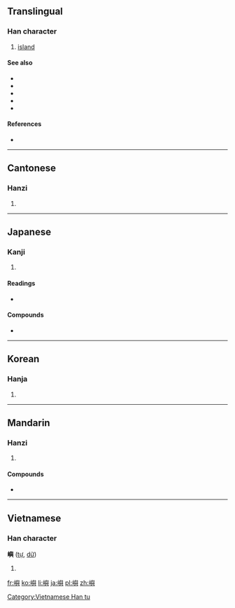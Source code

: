 {{also|屿}}
==Translingual==

===Han character===
{{Han char|rn=46|rad=山|as=14|sn=17|four=2778<sub>1</sub>|canj=山竹X金 (UHXC)|ids=⿰[[山]][[與]]}}

# [[island]]

====See also====
* {{l|mul|sc=Hani|島}}
* {{l|mul|sc=Hani|嶋}}
* {{l|mul|sc=Hani|嶌}}
* {{l|mul|sc=Hani|屿}}
* {{l|mul|sc=Hani|岛}}

====References====
* {{Han ref|kx=0321.250|dkj=08561|hdz=10800.210|uh=5DBC|ud=23996|bh=C0AC|bd=49324}}

----

==Cantonese==

===Hanzi===
{{yue-hanzi|jyut=[[jyu4]], [[zeoi6]]|y=yu4, jeui6|sim=屿}}

# {{defn|lang=yue|sort=山14}}

----

==Japanese==

===Kanji===
{{ja-kanji|grade=|rs=山14}}

# {{defn|lang=ja|sort=山14}}

====Readings====
* {{ja-readings|on=[[しょ]] (sho)|kun=[[しま]] (shima)}}

====Compounds====
* {{l|ja|島嶼|tr=[[とうしょ]], tōsho}}

----

==Korean==

===Hanja===
{{ko-hanja|hangeul=서|rv=seo|mr=sŏ|y=se}}

# {{defn|lang=ko|sort=山14}}

----

==Mandarin==

===Hanzi===
{{cmn-hanzi|sim=屿|pin=[[yǔ]] ([[yu3]])|wg=yü<sup>3</sup>}}

# {{defn|lang=cmn|sort=山14}}

====Compounds====
* {{l|ja|sc=Hant|島嶼|tr=dǎoyǔ}}

----

==Vietnamese==

===Han character===
'''嶼''' ([[tự]], [[dữ]])

# {{defn|lang=vi}}

[[Category:Vietnamese Han tu]]

[[fr:嶼]]
[[ko:嶼]]
[[li:嶼]]
[[ja:嶼]]
[[pl:嶼]]
[[zh:嶼]]